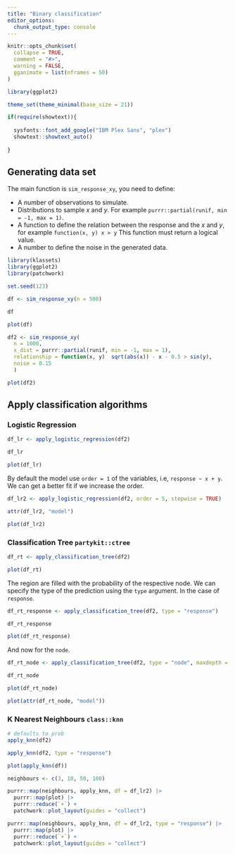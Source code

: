 ```yaml
---
title: "Binary classification"
editor_options: 
  chunk_output_type: console
---
```


```r
knitr::opts_chunk$set(
  collapse = TRUE,
  comment = "#>",
  warning = FALSE,
  gganimate = list(nframes = 50)
)

library(ggplot2)

theme_set(theme_minimal(base_size = 21))

if(require(showtext)){
 
  sysfonts::font_add_google("IBM Plex Sans", "plex")
  showtext::showtext_auto()
   
}
```

## Generating data set 

The main function is `sim_response_xy`, you need to define:

- A number of observations to simulate.
- Distributions to sample $x$ and $y$. For example `purrr::partial(runif, min = -1, max = 1)`.
- A function to define the relation between the response and the $x$ and $y$, for example
`function(x, y) x > y` This function must return a logical value.
- A number to define the noise in the generated data.

```r
library(klassets)
library(ggplot2)
library(patchwork)

set.seed(123)

df <- sim_response_xy(n = 500)

df

plot(df)

df2 <- sim_response_xy(
  n = 1000, 
  x_dist = purrr::partial(runif, min = -1, max = 1),
  relationship = function(x, y)  sqrt(abs(x)) - x - 0.5 > sin(y),
  noise = 0.15
  )

plot(df2)
```


## Apply classification algorithms

### Logistic Regression

```r
df_lr <- apply_logistic_regression(df2)

df_lr

plot(df_lr)
```

By default the model use `order = 1` of the variables, i.e, `response ~ x + y`. We can get a better fit if we increase the order. 

```r
df_lr2 <- apply_logistic_regression(df2, order = 5, stepwise = TRUE)

attr(df_lr2, "model")

plot(df_lr2)
```

### Classification Tree `partykit::ctree`

```r
df_rt <- apply_classification_tree(df2)

plot(df_rt)
```

The region are filled with the probability of the respective node. We can 
specify the type of the prediction using the `type` argument. In the case of `response`.

```r
df_rt_response <- apply_classification_tree(df2, type = "response")

df_rt_response

plot(df_rt_response)
```

And now for the `node`.

```r
df_rt_node <- apply_classification_tree(df2, type = "node", maxdepth = 3)

df_rt_node

plot(df_rt_node)

plot(attr(df_rt_node, "model"))
```

### K Nearest Neighbours `class::knn`

```r
# defaults to prob
apply_knn(df2)

apply_knn(df2, type = "response")

plot(apply_knn(df))

neighbours <- c(3, 10, 50, 100)

purrr::map(neighbours, apply_knn, df = df_lr2) |> 
  purrr::map(plot) |> 
  purrr::reduce(`+`) +
  patchwork::plot_layout(guides = "collect")

purrr::map(neighbours, apply_knn, df = df_lr2, type = "response") |> 
  purrr::map(plot) |> 
  purrr::reduce(`+`) +
  patchwork::plot_layout(guides = "collect")
```


